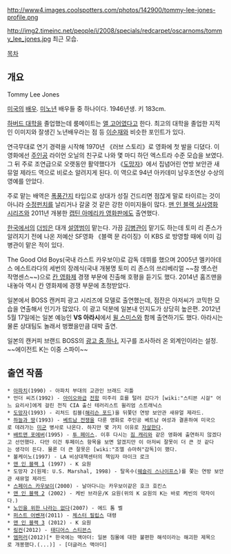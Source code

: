 http://www4.images.coolspotters.com/photos/142900/tommy-lee-jones-profile.png

http://img2.timeinc.net/people/i/2008/specials/redcarpet/oscarnoms/tommy_lee_jones.jpg
최근 모습.

[[목차]]
== 개요 ==
Tommy Lee Jones

[[미국]]의 [[배우]]. [[미노년]] 배우들 중 하나이다. 1946년생. 키 183cm.

[[하버드 대학]]을 졸업했는데 룸메이트는 [[앨 고어]]였다고 한다. 최고의 대학을 졸업한 지적인 이미지와 잘생긴 노년배우라는 점 등 [[이순재]]와 비슷한 포인트가 있다.

연극무대로 연기 경력을 시작해 1970년 《러브 스토리》로 영화에 첫 발을 디뎠다. 이 영화에선 [[주인공]] 라이언 오닐의 친구로 나와 몇 마디 하던 엑스트라 수준 모습을 보였다. 그 뒤 주로 조연급으로 오랫동안 활약했다가 《[[도망자]]》에서 집념어린 연방 보안관 새뮤얼 제라드 역으로 비로소 알려지게 된다. 이 역으로 94년 아카데미 남우조연상 수상의 영예를 안았다.

주로 맡는 배역은 [[폭풍간지]] 타입으로 상대가 성질 건드리면 점잖게 말로 타이르는 것이 아니라 [[수정펀치]]를 날리거나 갈굴 것 같은 강한 이미지들이 많다. [[맨 인 블랙 실사영화 시리즈]]와 2011년 개봉한 [[캡틴 아메리카 실사영화 시리즈|캡틴 아메리카 영화판]]에도 출연했다.

[[한국]]에서의 [[더빙]]은 대개 [[설영범]]이 맡는다. 가끔 [[김병관]]이 맡기도 하는데 토미 리 존스가 알려지기 전에 나온 저예산 SF영화 《블랙 문 라이징》이 KBS 로 방영할 때에 이미 김병관이 맡은 적이 있다.

The Good Old Boys(국내 라스트 카우보이)로 감독 데뷔를 했으며 2005년 멜키아데스 에스트라다의 세번의 장례식(국내 개봉명 토미 리 존스의 쓰리베리얼 ~~참 옛스런 작명센스~~)으로 [[칸 영화제]] 경쟁 부문에 진출해 호평을 듣기도 했다. 2014년 홈즈맨을 내놓아 역시 칸 영화제에 경쟁 부문에 초청받았다.

일본에서 BOSS 캔커피 광고 시리즈에 모델로 출연했는데, 점잔은 아저씨가 코믹한 모습을 연출해서 인기가 많았다. 이 광고 덕분에 일본내 인지도가 상당히 높은편. 2012년 5월 17일에는 일본 예능인 '''VS 아라시'''에서 [[윌 스미스]]와 함께 출연하기도 했다. 아라시는 물론 상대팀도 놀래서 벙쪘을만큼 대박 출연.

{{{#!HTML
<iframe width="480" height="360" src="https://www.youtube.com/embed/lWYtrF1z5mc" frameborder="0" allowfullscreen></iframe>
}}}
일본의 캔커피 브랜드 BOSS의 [http://kcanari.egloos.com/1709591 광고 중 하나.] 지구를 조사하러 온 외계인이라는 설정. ~~에이전트 K는 이중 스파이~~
== 출연 작품 ==
 * [[아파치]](1990) - 아파치 부대의 교관인 브래드 리틀
 * 언더 씨즈(1992) - [[아이오와급]] [[전함]] 미주리 호를 털러 갔다가 [wiki:"스티븐 시걸" 어느 요리사]에게 걸린 전직 CIA 출신 테러리스트 윌리엄 스트래닉스
 * [[도망자]](1993) - 리처드 킴블([[해리슨 포드]])을 뒤쫓던 연방 보안관 새뮤얼 제라드. 
 * [[하늘과 땅]](1993) - [[베트남 전쟁]]을 다룬 영화로 주인공 베트남 여성과 결혼하여 미국으로 데려가는 [[미군]] 병사로 나온다. 하지만 몇 가지 이유로 [[자살]]한다.
 * [[배트맨 포에버]](1995) - [[투 페이스]]. 이후 다시는 [[짐 캐리]]와 같은 영화에 출연하지 않겠다고 선언했다. 다만 이건 투페이스 항목을 보면 알겠지만 이 아저씨 잘못이 더 큰 것 같다는 생각이 든다. 물론 더 큰 잘못은 [wiki:"조엘 슈마허"감독]이 했다.
 * 볼케이노(1997) - LA 비상대책센터의 책임자 마이크 로크
 * [[맨 인 블랙 1]] (1997) - K 요원
 * 도망자 2(원제: U.S. Marshal, 1998) - 탈옥수([[웨슬리 스나이프스]])를 쫓는 연방 보안관 새뮤얼 제라드
 * [[스페이스 카우보이]](2000) - 날아다니는 카우보이같은 호크 호킨스
 * [[맨 인 블랙 2]] (2002) - 케빈 브라운/K 요원(위의 K 요원의 K는 바로 케빈의 약자이다.)
 * [[노인을 위한 나라는 없다]](2007) - 에드 톰 벨
 * [[퍼스트 어벤져]](2011) - [[체스터 필립스]] 대령
 * [[맨 인 블랙 3]] (2012) - K 요원
 * [[링컨]](2012) - [[태디어스 스티븐스]] 
 * [[엠퍼러]](2012)[* 한국에는 맥아더: 일본 침몰에 대한 불편한 해석이라는 해괴한 제목으로 개봉했다.(...)] - [더글러스 맥아더]
